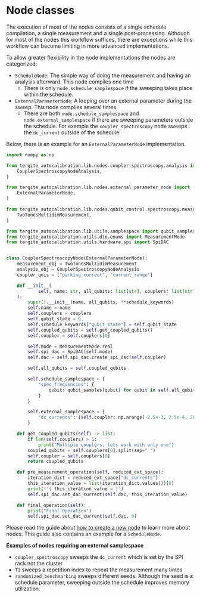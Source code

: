 # Node classes

The execution of most of the nodes consists of a single schedule compilation, a single measurement and a single
post-processing.
Although for most of the nodes this workflow suffices, there are exceptions while this workflow can become limiting in
more advanced implementations.

To allow greater flexibility in the node implementations the nodes are categorized:

- `ScheduleNode`: The simple way of doing the measurement and having an analysis afterward. This node compiles one time
    - There is only `node.schedule_samplespace` if the sweeping takes place within the schedule.
- `ExternalParameterNode`: A looping over an external parameter during the sweep. This node compiles several times.
    - There are both `node.schedule_samplespace`  and `node.external_samplespace` if there are sweeping parameters
      outside the schedule. For example the `coupler_spectroscopy` node sweeps the `dc_current` outside of the schedule:

Below, there is an example for an `ExternalParameterNode` implementation.

```python
import numpy as np

from tergite_autocalibration.lib.nodes.coupler.spectroscopy.analysis import (
    CouplerSpectroscopyNodeAnalysis,
)

from tergite_autocalibration.lib.nodes.external_parameter_node import (
    ExternalParameterNode,
)

from tergite_autocalibration.lib.nodes.qubit_control.spectroscopy.measurement import (
    TwoTonesMultidimMeasurement,
)

from tergite_autocalibration.lib.utils.samplespace import qubit_samples
from tergite_autocalibration.utils.dto.enums import MeasurementMode
from tergite_autocalibration.utils.hardware.spi import SpiDAC


class CouplerSpectroscopyNode(ExternalParameterNode):
    measurement_obj = TwoTonesMultidimMeasurement
    analysis_obj = CouplerSpectroscopyNodeAnalysis
    coupler_qois = ["parking_current", "current_range"]

    def __init__(
            self, name: str, all_qubits: list[str], couplers: list[str], **schedule_keywords
    ):
        super().__init__(name, all_qubits, **schedule_keywords)
        self.name = name
        self.couplers = couplers
        self.qubit_state = 0
        self.schedule_keywords["qubit_state"] = self.qubit_state
        self.coupled_qubits = self.get_coupled_qubits()
        self.coupler = self.couplers[0]

        self.mode = MeasurementMode.real
        self.spi_dac = SpiDAC(self.mode)
        self.dac = self.spi_dac.create_spi_dac(self.coupler)

        self.all_qubits = self.coupled_qubits

        self.schedule_samplespace = {
            "spec_frequencies": {
                qubit: qubit_samples(qubit) for qubit in self.all_qubits
            }
        }

        self.external_samplespace = {
            "dc_currents": {self.coupler: np.arange(-2.5e-3, 2.5e-4, 280e-6)},
        }

    def get_coupled_qubits(self) -> list:
        if len(self.couplers) > 1:
            print("Multiple couplers, lets work with only one")
        coupled_qubits = self.couplers[0].split(sep="_")
        self.coupler = self.couplers[0]
        return coupled_qubits

    def pre_measurement_operation(self, reduced_ext_space):
        iteration_dict = reduced_ext_space["dc_currents"]
        this_iteration_value = list(iteration_dict.values())[0]
        print(f"{ this_iteration_value = }")
        self.spi_dac.set_dac_current(self.dac, this_iteration_value)

    def final_operation(self):
        print("Final Operation")
        self.spi_dac.set_dac_current(self.dac, 0)

```

Please read the guide about [how to create a new node](new_node_creation.qmd) to learn more about nodes.
This guide also contains an example for a `ScheduleNode`.

**Examples of nodes requiring an external samplespace**

- `coupler_spectroscopy` sweeps the `dc_current` which is set by the SPI rack not the cluster
- `T1` sweeps a repetition index to repeat the measurement many times
- `randomized_benchmarking` sweeps different seeds. Although the seed is a schedule parameter, sweeping outside the
  schedule improves memory utilization.
